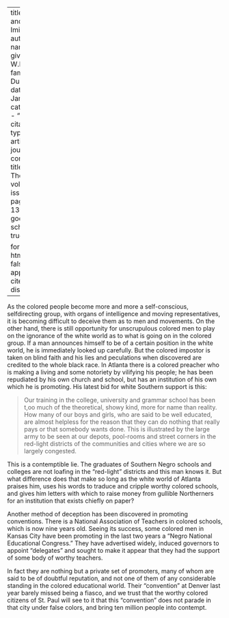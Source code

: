 
---
title: 'Fraud and Imitation'
author:
  - name:
      given: W.E.B.
      family: Du Bois
date: Jan. 1912
categories: 
  - ""
citation: 
  type: article-journal
  container-title: The Crisis
  volume: 4
  issue: 3
  page: 130-131
google-scholar: true

format:
  html:
    toc: false
    appendix-cite-as: display
---



As the colored people become more and more a self-conscious,
selfdirecting group, with organs of intelligence and moving
representatives, it is becoming difficult to deceive them as to men and
movements. On the other hand, there is still opportunity for unscrupulous colored men to play on the ignorance of the white world as
to what is going on in the colored group. If a man announces himself to
be of a certain position in the white world, he is immediately looked up
carefully. But the colored impostor is taken on blind faith and his lies
and peculations when discovered are credited to the whole black race. In
Atlanta there is a colored preacher who is making a living and some
notoriety by vilifying his people; he has been repudiated by his own
church and school, but has an institution of his own which he is
promoting. His latest bid for white Southern support is this:

> Our training in the college, university and grammar school has been
t,oo much of the theoretical, showy kind, more for name than reality.
How many of our boys and girls, who are said to be well educated, are
almost helpless for the reason that they can do nothing that really pays
or that somebody wants done. This is illustrated by the large army to be
seen at our depots, pool-rooms and street corners in the red-light
districts of the communities and cities where we are so largely
congested.

This is a contemptible lie. The graduates of Southern Negro schools and
colleges are not loafing in the "red-light" districts and this man
knows it. But what difference does that make so long as the white world
of Atlanta praises him, uses his words to traduce and cripple worthy
colored schools, and gives him letters with which to raise money from
gullible Northerners for an institution that exists chiefly on paper?

Another method of deception has been discovered in promoting
conventions. There is a National Association of Teachers in colored
schools, which is now nine years old. Seeing its success, some colored
men in Kansas City have been promoting in the last two years a "Negro
National Educational Congress." They have advertised widely, induced governors to appoint "delegates" and sought to make it appear
that they had the support of some body of worthy teachers.

In fact they are nothing but a private set of promoters, many of whom
are said to be of doubtful reputation, and not one of them of any
considerable standing in the colored educational world. Their
"convention" at Denver last year barely missed being a fiasco, and we
trust that the worthy colored citizens of St. Paul will see to it that
this "convention" does not parade in that city under false colors, and
bring ten million people into contempt.
 

